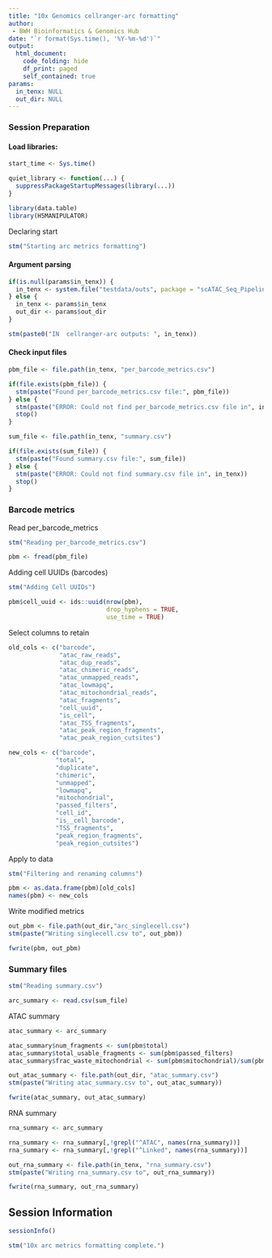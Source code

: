```yaml
---
title: "10x Genomics cellranger-arc formatting"
author: 
 - BWH Bioinformatics & Genomics Hub
date: "`r format(Sys.time(), '%Y-%m-%d')`"
output:
  html_document:
    code_folding: hide
    df_print: paged
    self_contained: true
params:
  in_tenx: NULL
  out_dir: NULL
---
```


### Session Preparation

#### Load libraries:
```r
start_time <- Sys.time()

quiet_library <- function(...) {
  suppressPackageStartupMessages(library(...))
}

library(data.table)
library(H5MANIPULATOR)
```

Declaring start
```r
stm("Starting arc metrics formatting")
```

#### Argument parsing
```r
if(is.null(params$in_tenx)) {
  in_tenx <- system.file("testdata/outs", package = "scATAC_Seq_Pipeline")
} else {
  in_tenx <- params$in_tenx
  out_dir <- params$out_dir
}

stm(paste0("IN  cellranger-arc outputs: ", in_tenx))
```

#### Check input files
```r
pbm_file <- file.path(in_tenx, "per_barcode_metrics.csv")

if(file.exists(pbm_file)) {
  stm(paste("Found per_barcode_metrics.csv file:", pbm_file))
} else {
  stm(paste("ERROR: Could not find per_barcode_metrics.csv file in", in_tenx))
  stop()
}

sum_file <- file.path(in_tenx, "summary.csv")

if(file.exists(sum_file)) {
  stm(paste("Found summary.csv file:", sum_file))
} else {
  stm(paste("ERROR: Could not find summary.csv file in", in_tenx))
  stop()
}
```

### Barcode metrics

Read per_barcode_metrics
```r
stm("Reading per_barcode_metrics.csv")

pbm <- fread(pbm_file)
```

Adding cell UUIDs (barcodes)
```r
stm("Adding Cell UUIDs")

pbm$cell_uuid <- ids::uuid(nrow(pbm),
                           drop_hyphens = TRUE, 
                           use_time = TRUE)
```

Select columns to retain
```r
old_cols <- c("barcode", 
              "atac_raw_reads", 
              "atac_dup_reads", 
              "atac_chimeric_reads",
              "atac_unmapped_reads", 
              "atac_lowmapq", 
              "atac_mitochondrial_reads",
              "atac_fragments",
              "cell_uuid",
              "is_cell", 
              "atac_TSS_fragments",
              "atac_peak_region_fragments",
              "atac_peak_region_cutsites")

new_cols <- c("barcode",
             "total",
             "duplicate",
             "chimeric",
             "unmapped",
             "lowmapq",
             "mitochondrial",
             "passed_filters",
             "cell_id",
             "is__cell_barcode",
             "TSS_fragments",
             "peak_region_fragments",
             "peak_region_cutsites")
```

Apply to data
```r
stm("Filtering and renaming columns")

pbm <- as.data.frame(pbm)[old_cols]
names(pbm) <- new_cols
```

Write modified metrics
```r
out_pbm <- file.path(out_dir,"arc_singlecell.csv")
stm(paste("Writing singlecell.csv to", out_pbm))

fwrite(pbm, out_pbm)
```

### Summary files

```r
stm("Reading summary.csv")

arc_summary <- read.csv(sum_file)
```

ATAC summary
```r
atac_summary <- arc_summary

atac_summary$num_fragments <- sum(pbm$total)
atac_summary$total_usable_fragments <- sum(pbm$passed_filters)
atac_summary$frac_waste_mitochondrial <- sum(pbm$mitochondrial)/sum(pbm$total)
```

```r
out_atac_summary <- file.path(out_dir, "atac_summary.csv")
stm(paste("Writing atac_summary.csv to", out_atac_summary))

fwrite(atac_summary, out_atac_summary)
```

RNA summary
```r
rna_summary <- arc_summary

rna_summary <- rna_summary[,!grepl("^ATAC", names(rna_summary))]
rna_summary <- rna_summary[,!grepl("^Linked", names(rna_summary))]
```

```r
out_rna_summary <- file.path(in_tenx, "rna_summary.csv")
stm(paste("Writing rna_summary.csv to", out_rna_summary))

fwrite(rna_summary, out_rna_summary)
```


## Session Information

```r
sessionInfo()
```

```r
stm("10x arc metrics formatting complete.")
```
